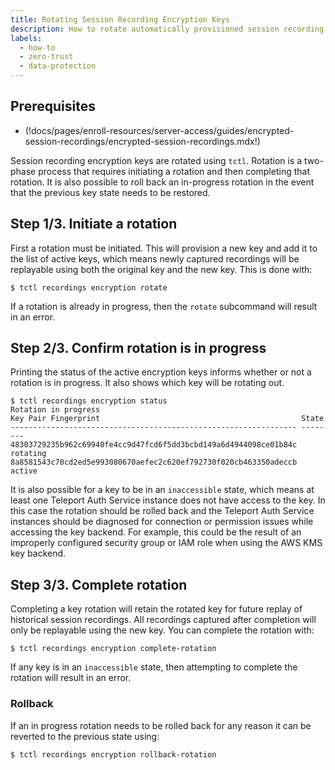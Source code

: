 ```yaml
---
title: Rotating Session Recording Encryption Keys
description: How to rotate automatically provisioned session recording encryption keys.
labels:
  - how-to
  - zero-trust
  - data-protection
---
```


## Prerequisites

- (!docs/pages/enroll-resources/server-access/guides/encrypted-session-recordings/encrypted-session-recordings.mdx!)

Session recording encryption keys are rotated using `tctl`. Rotation is a
two-phase process that requires initiating a rotation and then completing that
rotation. It is also possible to roll back an in-progress rotation in the event
that the previous key state needs to be restored.

## Step 1/3. Initiate a rotation

First a rotation must be initiated. This will provision a new key and add
it to the list of active keys, which means newly captured recordings will be
replayable using both the original key and the new key. This is done with:

```code
$ tctl recordings encryption rotate
```

If a rotation is already in progress, then the `rotate` subcommand will result
in an error.

## Step 2/3. Confirm rotation is in progress

Printing the status of the active encryption keys informs whether or not a
rotation is in progress. It also shows which key will be rotating out.

```code
$ tctl recordings encryption status
Rotation in progress
Key Pair Fingerprint                                             State
---------------------------------------------------------------- --------
48303729235b962c69940fe4cc9d47fcd6f5dd3bcbd149a6d4944098ce01b84c rotating
8a8581543c70cd2ed5e993080670aefec2c620ef792730f020cb463350adeccb active
```

It is also possible for a key to be in an `inaccessible` state, which means at
least one Teleport Auth Service instance does not have access to the key. In
this case the rotation should be rolled back and the Teleport Auth Service
instances should be diagnosed for connection or permission issues while
accessing the key backend. For example, this could be the result of an
improperly configured security group or IAM role when using the AWS KMS key
backend.

## Step 3/3. Complete rotation

Completing a key rotation will retain the rotated key for future replay of
historical session recordings. All recordings captured after completion will
only be replayable using the new key. You can complete the rotation with:

```code
$ tctl recordings encryption complete-rotation
```

If any key is in an `inaccessible` state, then attempting to complete the
rotation will result in an error.

### Rollback

If an in progress rotation needs to be rolled back for any reason it can be
reverted to the previous state using:

```code
$ tctl recordings encryption rollback-rotation
```

